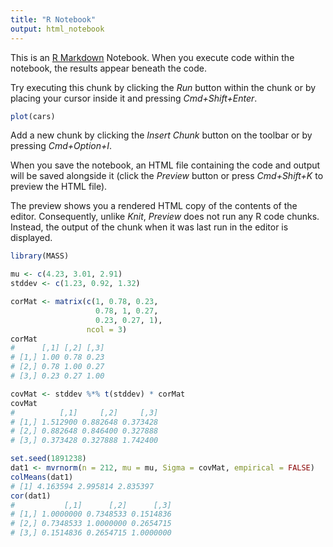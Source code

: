 ```yaml
---
title: "R Notebook"
output: html_notebook
---
```


This is an [R Markdown](http://rmarkdown.rstudio.com) Notebook. When you execute code within the notebook, the results appear beneath the code. 

Try executing this chunk by clicking the *Run* button within the chunk or by placing your cursor inside it and pressing *Cmd+Shift+Enter*. 

```r
plot(cars)
```

Add a new chunk by clicking the *Insert Chunk* button on the toolbar or by pressing *Cmd+Option+I*.

When you save the notebook, an HTML file containing the code and output will be saved alongside it (click the *Preview* button or press *Cmd+Shift+K* to preview the HTML file). 

The preview shows you a rendered HTML copy of the contents of the editor. Consequently, unlike *Knit*, *Preview* does not run any R code chunks. Instead, the output of the chunk when it was last run in the editor is displayed.


```r
library(MASS)
```


```r
mu <- c(4.23, 3.01, 2.91)
stddev <- c(1.23, 0.92, 1.32)

corMat <- matrix(c(1, 0.78, 0.23,
                   0.78, 1, 0.27,
                   0.23, 0.27, 1),
                 ncol = 3)
corMat
#      [,1] [,2] [,3]
# [1,] 1.00 0.78 0.23
# [2,] 0.78 1.00 0.27
# [3,] 0.23 0.27 1.00
```

```r
covMat <- stddev %*% t(stddev) * corMat
covMat
#          [,1]     [,2]     [,3]
# [1,] 1.512900 0.882648 0.373428
# [2,] 0.882648 0.846400 0.327888
# [3,] 0.373428 0.327888 1.742400
```

```r
set.seed(1891238)
dat1 <- mvrnorm(n = 212, mu = mu, Sigma = covMat, empirical = FALSE)
colMeans(dat1)
# [1] 4.163594 2.995814 2.835397
cor(dat1)
#           [,1]      [,2]      [,3]
# [1,] 1.0000000 0.7348533 0.1514836
# [2,] 0.7348533 1.0000000 0.2654715
# [3,] 0.1514836 0.2654715 1.0000000
```
